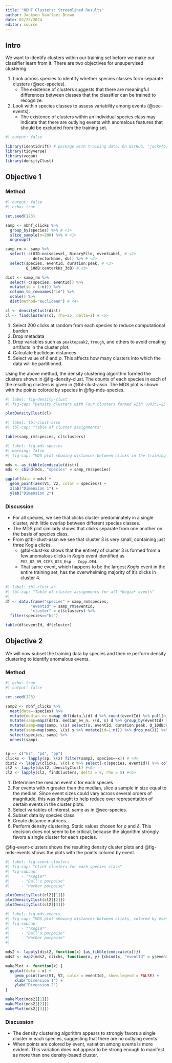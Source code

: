 ```yaml
---
title: "NBHF Clusters: Streamlined Results"
author: Jackson Vanfleet-Brown
date: 02/25/2024
editor: source
---
```


## Intro {.unnumbered}

We want to identify clusters within our training set before we make our classifier learn from it. There are two objectives for unsupervised clustering:

1. Look across species to identify whether species classes form separate clusters (@sec-species).
    - The existence of clusters suggests that there are meaningful differences between classes that the classifier can be trained to recognize.
2. Look within species classes to assess variability among events (@sec-events).
    -  The existence of clusters within an individual species class may indicate that there are outlying events with anomalous features that should be excluded from the training set.

```r
#| output: false

library(identidrift) # package with training data. On GitHub, "jackvfb/identidrift"
library(tidyverse)
library(vegan)
library(densityClust)
```
## Objective 1 {#sec-species}

### Method

```r
#| output: false
#| echo: true

set.seed(123)

samp <- nbhf_clicks %>% 
  group_by(species) %>% # <1>
  slice_sample(n=200) %>% # <1>
  ungroup()

samp_rm <- samp %>% 
  select(-c(UID:noiseLevel, BinaryFile, eventLabel, # <2>
            detectorName, db)) %>% # <2>
  select(species, eventId, duration:peak, # <3>
         Q_10dB:centerkHz_3dB) # <3>

dist <- samp_rm %>%
  select(-c(species, eventId)) %>%
  mutate(id = 1:n()) %>%
  column_to_rownames("id") %>%
  scale() %>%
  dist(method="euclidean") # <4>

cl <- densityClust(dist)
cl <- findClusters(cl, rho=25, delta=2) # <5>
```
1. Select 200 clicks at random from each species to reduce computational burden
2. Drop metadata
3. Drop variables such as `peaktopeak2`, `trough`, and others to avoid creating artifacts in the cluster plot.
4. Calculate Euclidean distances
5. Select value of $\delta$ and $\rho$. This affects how many clusters into which the data will be partitioned.

Using the above method, the density clustering algorithm formed the clusters shown in @fig-density-clust. The counts of each species in each of the resulting clusters is given in @tbl-clust-assn. The MDS plot is shown with the points colored by species in @fig-mds-species.

```r
#| label: fig-density-clust
#| fig-cap: "Density clusters with Four clusters formed with \u03c1=25 and \u03B4=2"

plotDensityClust(cl)
```

```r
#| label: tbl-clust-assn
#| tbl-cap: "Table of cluster assignments"

table(samp_rm$species, cl$clusters)
```

```r
#| label: fig-mds-species
#| warning: false
#| fig-cap: "MDS plot showing distances between clicks in the training set, colored by species"

mds <- as_tibble(cmdscale(dist))
mds <- cbind(mds, "species" = samp_rm$species)

ggplot(data = mds) +
  geom_point(aes(V1, V2, color = species)) +
  xlab("Dimension 1") +
  ylab("Dimension 2")
```


### Discussion

- For all species, we see that clicks cluster predominately in a single cluster, with little overlap between different species classes.
- The MDS plot similarly shows that clicks separate from one another on the basis of species class.
- From @tbl-clust-assn we see that cluster 3 is very small, containing just three Kogia clicks.
    - @tbl-clust-ks shows that the entirety of cluster 3 is formed from a few anomalous clicks in *Kogia* event identified as `PG2_02_09_CCES_023_Ksp - Copy.OE4`.
    - That same event, which happens to be the largest *Kogia* event in the entire training set, has the overwhelming majority of it's clicks in cluster 4.

```r
#| label: tbl-clust-ks
#| tbl-cap: "Table of cluster assignments for all *Kogia* events"
#| 
df <- data.frame("species" = samp_rm$species,
           "eventId" = samp_rm$eventId,
           "cluster" = cl$clusters) %>%
  filter(species=="ks")

table(df$eventId, df$cluster)
```

## Objective 2 {#sec-events}

We will now subset the training data by species and then re perform density clustering to identify anomalous events.

### Method

```r
#| echo: true
#| output: false

set.seed(123)

samp2 <- nbhf_clicks %>%
  nest(data=-species) %>%
  mutate(median_ev_n=map_dbl(data,\(d) d %>% count(eventId) %>% pull(n) %>% median())) %>% # <1>
  mutate(samp=map2(data, median_ev_n, \(d, s) d %>% group_by(eventId) %>% slice_sample(n=s) %>% ungroup())) %>% # <2>
  mutate(samp=map(samp, \(s) select(s, eventId, duration:peak, Q_10dB:centerkHz_3dB))) %>% # <3>
  mutate(samp=map(samp, \(s) s %>% mutate(id=1:n()) %>% drop_na())) %>%
  select(species, samp) %>% 
  unnest(samp)


sp <- c("ks", "pd", "pp")
clicks <- lapply(sp, \(x) filter(samp2, species==x)) # <4>
dist2 <- lapply(clicks, \(c) c %>% select(-c(species, eventId)) %>% column_to_rownames("id") %>% scale() %>% dist()) # <5>
cl2 <- lapply(dist2, densityClust) #<6>
cl2 <- lapply(cl2, findClusters, delta = 8, rho = 5) #<6>
```

1. Determine the median event $n$ for each species
2. For events with $n$ greater than the median, slice a sample in size equal to the median. Since event sizes could vary across several orders of magnitude, this was thought to help reduce over representation of certain events in the cluster plots.
3. Select variables of interest, same as in @sec-species.
4. Subset data by species class
5. Create distance matrices.
6. Perform density clustering. Static values chosen for $\rho$ and $\delta$. This decision does not seem to be critical, because the algorithm strongly favors a single cluster for each species.

@fig-event-clusters shows the resulting density cluster plots and @fig-mds-events shows the plots with the points colored by event.

```r
#| label: fig-event-clusters
#| fig-cap: "Click clusters for each species class"
#| fig-subcap:
#|     - "*Kogia*"
#|     - "Dall's porpoise"
#|     - "Harbor porpoise"

plotDensityClust(cl2[[1]])
plotDensityClust(cl2[[2]])
plotDensityClust(cl2[[3]])
```

```r
#| label: fig-mds-events
#| fig-cap: "MDS plot showing distances between clicks, colored by event. Legend is hidden due to large number of events in each species class."
#| fig-subcap:
#|     - "*Kogia*"
#|     - "Dall's porpoise"
#|     - "Harbor porpoise"
#| 

mds2 <- lapply(dist2, function(x) {as_tibble(cmdscale(x))})
mds2 <- map2(mds2, clicks, function(x, y) {cbind(x, "eventId" = y$eventId)})

makePlot <- function(x) {
  ggplot(data = x) +
    geom_point(aes(V1, V2, color = eventId), show.legend = FALSE) +
    xlab("Dimension 1") +
    ylab("Dimension 2")
}

makePlot(mds2[[1]])
makePlot(mds2[[2]])
makePlot(mds2[[3]])
```

### Discussion

- The density clustering algorithm appears to strongly favors a single cluster in each species, suggesting that there are no outlying events.
- When points are colored by event, variation among events is more evident. This variation does not appear to be strong enough to manifest as more than one density-based cluster.